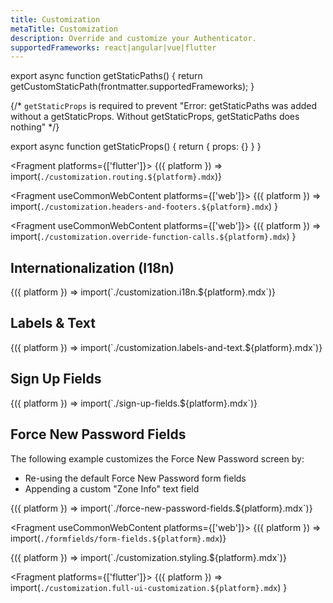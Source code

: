 ```yaml
---
title: Customization
metaTitle: Customization
description: Override and customize your Authenticator.
supportedFrameworks: react|angular|vue|flutter
---
```



export async function getStaticPaths() {
  return getCustomStaticPath(frontmatter.supportedFrameworks);
}

{/*  `getStaticProps` is required to prevent "Error: getStaticPaths was added without a getStaticProps. Without getStaticProps, getStaticPaths does nothing" */}

export async function getStaticProps() {
  return { props: {} }
}

<Fragment platforms={['flutter']}>
  {({ platform }) => import(`./customization.routing.${platform}.mdx`)}
</Fragment>

<Fragment useCommonWebContent platforms={['web']}>
  {({ platform }) =>
    import(`./customization.headers-and-footers.${platform}.mdx`)
  }
</Fragment>

<Fragment useCommonWebContent platforms={['web']}>
  {({ platform }) =>
    import(`./customization.override-function-calls.${platform}.mdx`)
  }
</Fragment>

## Internationalization (I18n)

<Fragment useCommonWebContent>
  {({ platform }) => import(`./customization.i18n.${platform}.mdx`)}
</Fragment>

## Labels & Text

<Fragment useCommonWebContent>
  {({ platform }) => import(`./customization.labels-and-text.${platform}.mdx`)}
</Fragment>

## Sign Up Fields

<Fragment useCommonWebContent>
  {({ platform }) => import(`./sign-up-fields.${platform}.mdx`)}
</Fragment>

## Force New Password Fields

The following example customizes the Force New Password screen by:

- Re-using the default Force New Password form fields
- Appending a custom "Zone Info" text field

<Fragment>
  {({ platform }) => import(`./force-new-password-fields.${platform}.mdx`)}
</Fragment>

<Fragment useCommonWebContent platforms={['web']}>
  {({ platform }) => import(`./formfields/form-fields.${platform}.mdx`)}
</Fragment>

<Fragment useCommonWebContent>
  {({ platform }) => import(`./customization.styling.${platform}.mdx`)}
</Fragment>

<Fragment platforms={['flutter']}>
  {({ platform }) =>
    import(`./customization.full-ui-customization.${platform}.mdx`)
  }
</Fragment>
